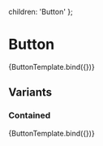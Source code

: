 

<Meta title='UI-kit/buttons/Button' component={Button} />


  children: 'Button'
};

# Button

<Canvas withToolbar>
  <Story name='Playground' args={buttonProps}>
    {ButtonTemplate.bind({})}
  </Story>
</Canvas>
<ArgsTable story='Playground' />

## Variants

### Contained

<Canvas>
  <Story
    name='Contained'
    args={{
      ...buttonProps,
      variant: 'contained'
    }}
  >
    {ButtonTemplate.bind({})}
  </Story>
</Canvas>
